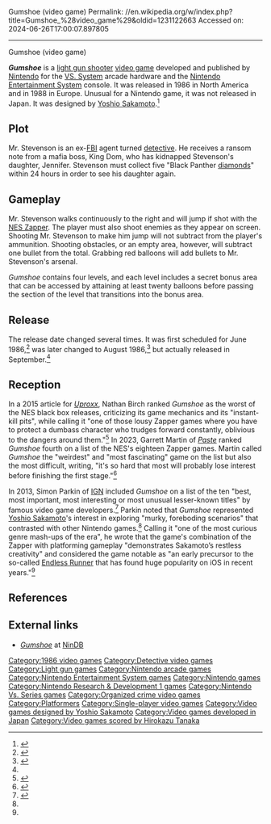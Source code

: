 Gumshoe (video game)
Permalink: //en.wikipedia.org/w/index.php?title=Gumshoe_%28video_game%29&oldid=1231122663
Accessed on: 2024-06-26T17:00:07.897805



------
Gumshoe (video game)
{{Short description|1986 video game}}
{{Use mdy dates|date=January 2019}}
{{Infobox video game
| title = Gumshoe
| image = gumshoebox.jpg
| caption = North American box art
| developer = [[Nintendo Research & Development 1|Nintendo R&D1]]
| publisher = [[Nintendo]]
| designer = [[Yoshio Sakamoto]]
| composer = [[Hirokazu Tanaka]]
| released = '''Arcade''' {{vgrelease|NA|May 1986<ref name="Akagi">{{cite book |last1=Akagi |first1=Masumi |title=アーケードTVゲームリスト国内•海外編(1971-2005) |trans-title=Arcade TV Game List: Domestic • Overseas Edition (1971-2005) |date=October 13, 2006 |publisher=Amusement News Agency |language=ja |location=Japan |isbn=978-4990251215 |page=128 |url=https://archive.org/details/ArcadeGameList1971-2005/page/n129}}</ref>}} '''NES''' {{vgrelease|NA|September 1986<ref name="CEoctober">{{cite news |author=<!--not stated--> |date=October 1986|title=Volume 5, Issue 7 |url=https://retrocdn.net/images/2/23/ComputerEntertainer_US_Vol.5_07.pdf |url-status= |work=[[Computer Entertainer]] |location= |archive-url= |archive-date= |access-date=March 1, 2023}}</ref>|EU|June 15, 1988}}
| genre = [[Platform game|Platform]], [[Shooter game|shooter]]
| modes = [[Single-player video game|Single-player]]
| platforms = [[Nintendo Entertainment System]], [[Arcade game|Arcade]]
| producer = [[Gunpei Yokoi]]
| director = [[Yoshio Sakamoto]]<br>[[Satoru Okada]]
| programmer = Toru Narihiro
| arcade system = [[Nintendo VS. System]]
}}

'''''Gumshoe''''' is a [[light gun shooter]] [[video game]] developed and published by [[Nintendo]] for the [[Nintendo VS. System|VS. System]] arcade hardware and the [[Nintendo Entertainment System]] console. It was released in 1986 in North America and in 1988 in Europe. Unusual for a Nintendo game, it was not released in Japan. It was designed by [[Yoshio Sakamoto]].<ref>{{cite interview|url=https://www.wired.com/gamelife/2010/04/sakamoto/|title=Q&A: Metroid Creator's Early 8-Bit Days at Nintendo|last=Sakamoto|first=Yoshio|interviewer-first=Chris|interviewer-last=Kohler|magazine=[[Wired (magazine)|Wired]]|publisher=Condé Nast|place=San Francisco|date=April 4, 2010|accessdate=October 1, 2020}}</ref>

== Plot ==
Mr. Stevenson is an ex-[[Federal Bureau of Investigation|FBI]] agent turned [[detective]]. He receives a ransom note from a mafia boss, King Dom, who has kidnapped Stevenson's daughter, Jennifer. Stevenson must collect five "Black Panther [[Diamond (gemstone)|diamonds]]" within 24 hours in order to see his daughter again.

== Gameplay==
Mr. Stevenson walks continuously to the right and will jump if shot with the [[NES Zapper]]. The player must also shoot enemies as they appear on screen. Shooting Mr. Stevenson to make him jump will not subtract from the player's ammunition. Shooting obstacles, or an empty area, however, will subtract one bullet from the total. Grabbing red balloons will add bullets to Mr. Stevenson's arsenal.

''Gumshoe'' contains four levels, and each level includes a secret bonus area that can be accessed by attaining at least twenty balloons before passing the section of the level that transitions into the bonus area.

== Release ==
The release date changed several times. It was first scheduled for June 1986,<ref>{{cite web | author=Nintendo staff | title=NES Games | url=https://www.nintendo.com/consumer/gameslist/manuals/nes_games.pdf | archiveurl=https://web.archive.org/web/20101221005931/http://www.nintendo.com/consumer/gameslist/manuals/nes_games.pdf#page=6 | publisher=[[Nintendo]] | page=6 | archivedate=December 21, 2010 | accessdate=September 24, 2011 | url-status=dead}}</ref> was later changed to August 1986,<ref>{{cite web |url=https://retrocdn.net/File:ComputerEntertainer_US_Vol.5_06.pdf |title=Computer Entertainer: the Newsletter, September 1986|website=Retro CDN |accessdate=March 23, 2017}}</ref> but actually released in September.<ref name="CEoctober" />

== Reception ==
In a 2015 article for ''[[Uproxx]]'', Nathan Birch ranked ''Gumshoe'' as the worst of the NES black box releases, criticizing its game mechanics and its "instant-kill pits", while calling it "one of those lousy Zapper games where you have to protect a dumbass character who trudges forward constantly, oblivious to the dangers around them."<ref>{{Cite web |last=Birch |first=Nathan |date=2015-10-18 |title=Ranking All 30 'Black Box' Nintendo Games In Honor Of The NES' 30th Birthday |url=https://uproxx.com/gaming/30-black-box-nes-games-ranked/ |access-date=2023-10-20 |website=UPROXX |language=en-US}}</ref> In 2023, Garrett Martin of ''[[Paste (magazine)|Paste]]'' ranked ''Gumshoe'' fourth on a list of the NES's eighteen Zapper games. Martin called ''Gumshoe'' the "weirdest" and "most fascinating" game on the list but also the most difficult, writing, "it's so hard that most will probably lose interest before finishing the first stage."<ref>{{Cite web |title=Ranking Every Original NES Zapper Game |url=https://www.pastemagazine.com/games/nintendo/best-nes-zapper-games |access-date=2023-10-20 |website=Paste Magazine |language=en-US}}</ref>

In 2013, Simon Parkin of [[IGN]] included ''Gumshoe'' on a list of the ten "best, most important, most interesting or most unusual lesser-known titles" by famous video game developers.<ref name=":0">{{Cite web |last=Parkin |first=Simon |date=2013-09-06 |title=Hunting Down Famous Developers' Lost Games |url=https://www.ign.com/articles/2013/09/06/hunting-down-famous-developers-lost-games |access-date=2023-10-20 |website=IGN |language=en}}</ref> Parkin noted that ''Gumshoe'' represented [[Yoshio Sakamoto]]'s interest in exploring "murky, foreboding scenarios" that contrasted with other Nintendo games.<ref name=":0" /> Calling it "one of the most curious genre mash-ups of the era", he wrote that the game's combination of the Zapper with platforming gameplay "demonstrates Sakamoto’s restless creativity" and considered the game notable as "an early precursor to the so-called [[Endless runner|Endless Runner]] that has found huge popularity on iOS in recent years."<ref name=":0" />

== References ==
{{Reflist}}

==External links ==
* ''[http://www.nindb.net/nes/gumshoe/index.html Gumshoe]'' at [http://www.nindb.net NinDB]

{{NES Zapper}}
{{Authority control}}

{{DEFAULTSORT:Gumshoe (Video Game)}}
[[Category:1986 video games]]
[[Category:Detective video games]]
[[Category:Light gun games]]
[[Category:Nintendo arcade games]]
[[Category:Nintendo Entertainment System games]]
[[Category:Nintendo games]]
[[Category:Nintendo Research & Development 1 games]]
[[Category:Nintendo Vs. Series games]]
[[Category:Organized crime video games]]
[[Category:Platformers]]
[[Category:Single-player video games]]
[[Category:Video games designed by Yoshio Sakamoto]]
[[Category:Video games developed in Japan]]
[[Category:Video games scored by Hirokazu Tanaka]]